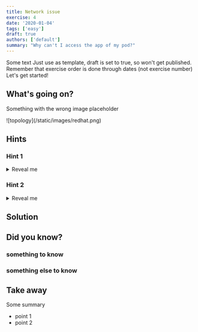```yaml
---
title: Network issue
exercise: 4
date: '2020-01-04'
tags: ['easy']
draft: true
authors: ['default']
summary: "Why can't I access the app of my pod?"
---
```

Some text
Just use as template, draft is set to true, so won't get published.
Remember that exercise order is done through dates (not exercise number)
Let's get started!

<TOCInline toc={props.toc} asDisclosure />


## What's going on?
Something with the wrong image placeholder

<Zoom>
![topology](/static/images/redhat.png)
</Zoom>



## Hints
### Hint 1
<details>
  <summary>Reveal me</summary>

Something

</details>

### Hint 2
<details>
  <summary>Reveal me</summary>

Something
</details>


## Solution


## Did you know?

### something to know


### something else to know


## Take away
Some summary
- point 1
- point 2


